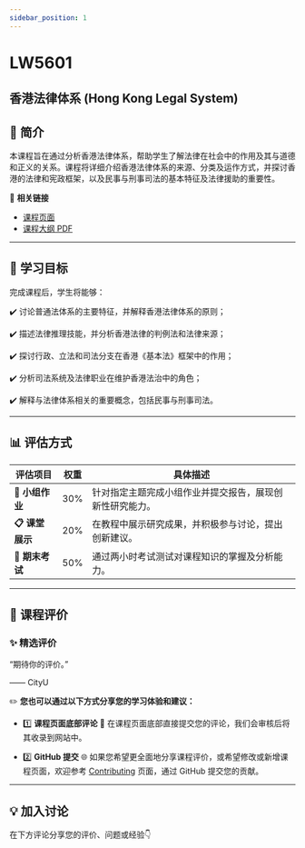 ```yaml
---
sidebar_position: 1
---
```


# LW5601
## 香港法律体系 (Hong Kong Legal System)

## **📘 简介**
本课程旨在通过分析香港法律体系，帮助学生了解法律在社会中的作用及其与道德和正义的关系。课程将详细介绍香港法律体系的来源、分类及运作方式，并探讨香港的法律和宪政框架，以及民事与刑事司法的基本特征及法律援助的重要性。

🔗 **相关链接**
- [课程页面](https://www.cityu.edu.hk/catalogue/pg/202425/course/LW5601.htm)
- [课程大纲 PDF](https://www.cityu.edu.hk/catalogue/pg/202425/course/LW5601.pdf)

---

## **🎯 学习目标**

完成课程后，学生将能够：

✔️ 讨论普通法体系的主要特征，并解释香港法律体系的原则；

✔️ 描述法律推理技能，并分析香港法律的判例法和法律来源；

✔️ 探讨行政、立法和司法分支在香港《基本法》框架中的作用；

✔️ 分析司法系统及法律职业在维护香港法治中的角色；

✔️ 解释与法律体系相关的重要概念，包括民事与刑事司法。

---

## **📊 评估方式**

| **评估项目**         | **权重** | **具体描述**                                                                                       |
|---------------------|---------|---------------------------------------------------------------------------------------------------|
| **📂 小组作业**       | 30%     | 针对指定主题完成小组作业并提交报告，展现创新性研究能力。                                                 |
| **📋 课堂展示**       | 20%     | 在教程中展示研究成果，并积极参与讨论，提出创新建议。                                                     |
| **📂 期末考试**       | 50%     | 通过两小时考试测试对课程知识的掌握及分析能力。                                                           |

---

## **💬 课程评价**

### ✨ **精选评价**
<div className={commentStyles.commentBox}>
    <p className={commentStyles.commentText}>
        “期待你的评价。”
    </p>
    <p className={commentStyles.commentAuthor}>—— CityU</p>
</div>

✏️ **您也可以通过以下方式分享您的学习体验和建议：**

- 1️⃣ **课程页面底部评论**
💬 在课程页面底部直接提交您的评论，我们会审核后将其收录到网站中。

- 2️⃣ **GitHub 提交**
🌐 如果您希望更全面地分享课程评价，或希望修改或新增课程页面，欢迎参考 [Contributing](https://penjc.github.io/CityU/contributing) 页面，通过 GitHub 提交您的贡献。

---

## **💡 加入讨论**

在下方评论分享您的评价、问题或经验👇
<Utterances />
